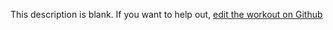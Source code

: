 
  This description is blank. If you want to help out, [edit the workout on Github](https://www.github.com/LiftArcade/exercises/blob/main/exercises/smith-machine-squat-description.mdx)